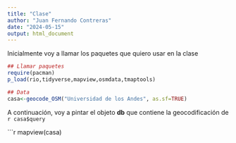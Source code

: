 ```yaml
---
title: "Clase"
author: "Juan Fernando Contreras"
date: "2024-05-15"
output: html_document
---
```


Inicialmente voy a llamar los paquetes que quiero usar en la clase

```r
## Llamar paquetes
require(pacman)
p_load(rio,tidyverse,mapview,osmdata,tmaptools)

## Data
casa<-geocode_OSM("Universidad de los Andes", as.sf=TRUE)
```

A continuación, voy a pintar el objeto **db** que contiene la geocodificación de `r casa$query`


```r
mapview(casa)